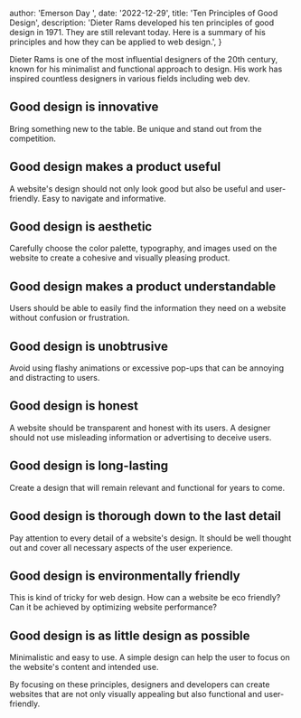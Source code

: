
  author: 'Emerson Day ',
  date: '2022-12-29',
  title: 'Ten Principles of Good Design',
  description:
    'Dieter Rams developed his ten principles of good design in 1971. They are still relevant today. Here is a summary of his principles and how they can be applied to web design.',
}


Dieter Rams is one of the most influential designers of the 20th century, known for his minimalist and functional approach to design. His work has inspired countless designers in various fields including web dev.

## Good design is innovative

Bring something new to the table. Be unique and stand out from the competition.

## Good design makes a product useful

A website's design should not only look good but also be useful and user-friendly. Easy to navigate and informative.

## Good design is aesthetic

Carefully choose the color palette, typography, and images used on the website to create a cohesive and visually pleasing product.

## Good design makes a product understandable

Users should be able to easily find the information they need on a website without confusion or frustration.

## Good design is unobtrusive

Avoid using flashy animations or excessive pop-ups that can be annoying and distracting to users.

## Good design is honest

A website should be transparent and honest with its users. A designer should not use misleading information or advertising to deceive users.

## Good design is long-lasting

Create a design that will remain relevant and functional for years to come.

## Good design is thorough down to the last detail

Pay attention to every detail of a website's design. It should be well thought out and cover all necessary aspects of the user experience.

## Good design is environmentally friendly

This is kind of tricky for web design. How can a website be eco friendly? Can it be achieved by optimizing website performance?

## Good design is as little design as possible

Minimalistic and easy to use. A simple design can help the user to focus on the website's content and intended use.

By focusing on these principles, designers and developers can create websites that are not only visually appealing but also functional and user-friendly.
